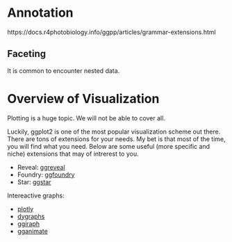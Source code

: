 # Annotation

https://docs.r4photobiology.info/ggpp/articles/grammar-extensions.html


## Faceting

It is common to encounter nested data. 


# Overview of Visualization

Plotting is a huge topic. We will not be able to cover all. 

Luckily, ggplot2 is one of the most popular visualization scheme out there. There are tons of extensions for your needs. My bet is that most of the time, you will find what you need. Below are some useful (more specific and niche) extensions that may of intrerest to you.

- Reveal: [ggreveal](https://www.weverthon.com/ggreveal/)
- Foundry: [ggfoundry](https://github.com/cgoo4/ggfoundry/)
- Star: [ggstar](https://github.com/xiangpin/ggstar)


Intereactive graphs:

- [plotly](https://plotly.com/r/)
- [dygraphs](https://rstudio.github.io/dygraphs/)
- [ggiraph](https://davidgohel.github.io/ggiraph/index.html)
- [gganimate](https://gganimate.com/)
